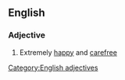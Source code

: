 ==English==

===Adjective===
{{head|en|adjective|head=(as) [[happy]] as [[Larry]]}}

# {{simile}} Extremely [[happy]] and [[carefree]]

[[Category:English adjectives]]
